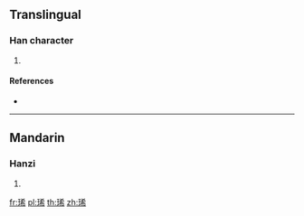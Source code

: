 ==Translingual==

===Han character===
{{Han char|rn=96|rad=玉|as=07|sn=11|four=14127|canj=MGKKB}}

# {{defn|Han|sort=玉07}}

====References====
* {{Han ref|kx=0733.120|dkj=21021|hdz=21118.020|uh=740B|ud=29707|bh=D677|bd=54903}}

----

==Mandarin==

===Hanzi===
{{cmn-hanzi|pin=[[lí]] ([[li2]]), [[xī]] ([[xi1]])|wg=li<sup>2</sup>, hsi<sup>1</sup>}}

# {{defn|lang=cmn|sort=玉07}}

[[fr:琋]]
[[pl:琋]]
[[th:琋]]
[[zh:琋]]